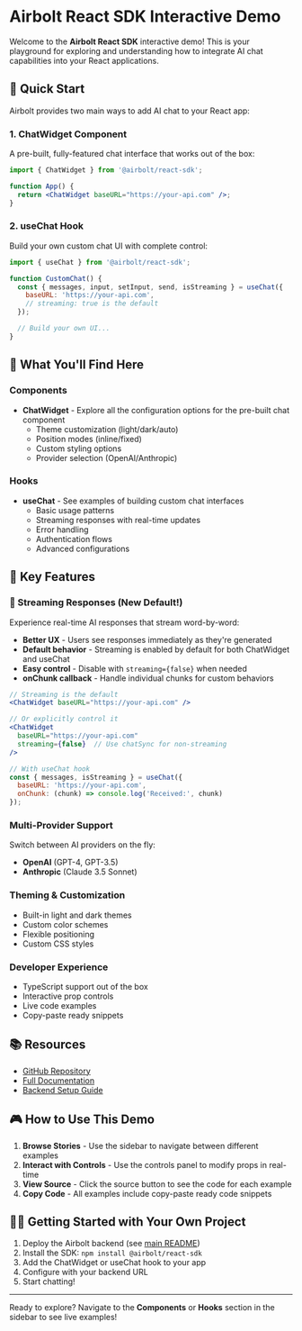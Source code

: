 
<Meta title="Introduction" />

# Airbolt React SDK Interactive Demo

Welcome to the **Airbolt React SDK** interactive demo! This is your playground for exploring and understanding how to integrate AI chat capabilities into your React applications.

## 🚀 Quick Start

Airbolt provides two main ways to add AI chat to your React app:

### 1. ChatWidget Component

A pre-built, fully-featured chat interface that works out of the box:

```jsx
import { ChatWidget } from '@airbolt/react-sdk';

function App() {
  return <ChatWidget baseURL="https://your-api.com" />;
}
```

### 2. useChat Hook

Build your own custom chat UI with complete control:

```jsx
import { useChat } from '@airbolt/react-sdk';

function CustomChat() {
  const { messages, input, setInput, send, isStreaming } = useChat({
    baseURL: 'https://your-api.com',
    // streaming: true is the default
  });

  // Build your own UI...
}
```

## 🎯 What You'll Find Here

### Components

- **ChatWidget** - Explore all the configuration options for the pre-built chat component
  - Theme customization (light/dark/auto)
  - Position modes (inline/fixed)
  - Custom styling options
  - Provider selection (OpenAI/Anthropic)

### Hooks

- **useChat** - See examples of building custom chat interfaces
  - Basic usage patterns
  - Streaming responses with real-time updates
  - Error handling
  - Authentication flows
  - Advanced configurations

## 🔧 Key Features

### 🌊 Streaming Responses (New Default!)

Experience real-time AI responses that stream word-by-word:

- **Better UX** - Users see responses immediately as they're generated
- **Default behavior** - Streaming is enabled by default for both ChatWidget and useChat
- **Easy control** - Disable with `streaming={false}` when needed
- **onChunk callback** - Handle individual chunks for custom behaviors

```jsx
// Streaming is the default
<ChatWidget baseURL="https://your-api.com" />

// Or explicitly control it
<ChatWidget
  baseURL="https://your-api.com"
  streaming={false}  // Use chatSync for non-streaming
/>

// With useChat hook
const { messages, isStreaming } = useChat({
  baseURL: 'https://your-api.com',
  onChunk: (chunk) => console.log('Received:', chunk)
});
```

### Multi-Provider Support

Switch between AI providers on the fly:

- **OpenAI** (GPT-4, GPT-3.5)
- **Anthropic** (Claude 3.5 Sonnet)

### Theming & Customization

- Built-in light and dark themes
- Custom color schemes
- Flexible positioning
- Custom CSS styles

### Developer Experience

- TypeScript support out of the box
- Interactive prop controls
- Live code examples
- Copy-paste ready snippets

## 📚 Resources

- [GitHub Repository](https://github.com/Airbolt-AI/airbolt)
- [Full Documentation](https://github.com/Airbolt-AI/airbolt/tree/main/packages/react-sdk)
- [Backend Setup Guide](https://github.com/Airbolt-AI/airbolt#getting-started)

## 🎮 How to Use This Demo

1. **Browse Stories** - Use the sidebar to navigate between different examples
2. **Interact with Controls** - Use the controls panel to modify props in real-time
3. **View Source** - Click the source button to see the code for each example
4. **Copy Code** - All examples include copy-paste ready code snippets

## 🏃‍♂️ Getting Started with Your Own Project

1. Deploy the Airbolt backend (see [main README](https://github.com/Airbolt-AI/airbolt))
2. Install the SDK: `npm install @airbolt/react-sdk`
3. Add the ChatWidget or useChat hook to your app
4. Configure with your backend URL
5. Start chatting!

---

Ready to explore? Navigate to the **Components** or **Hooks** section in the sidebar to see live examples!
